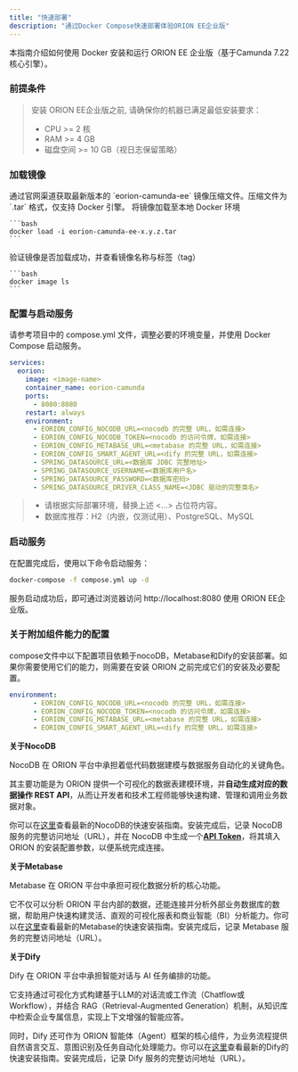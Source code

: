 ```yaml
---
title: "快速部署"
description: "通过Docker Compose快速部署体验ORION EE企业版"
---
```


本指南介绍如何使用 Docker 安装和运行 ORION EE 企业版（基于Camunda 7.22核心引擎）。

### **前提条件**

> 安装 ORION EE企业版之前, 请确保你的机器已满足最低安装要求：
>
> - CPU \>= 2 核
> - RAM \>= 4 GB
> - 磁盘空间 \>= 10 GB（视日志保留策略）

### 加载镜像

<Steps>
  <Step title="准备资源">
    通过官网渠道获取最新版本的 `eorion-camunda-ee` 镜像压缩文件。压缩文件为`.tar` 格式，仅支持 Docker 引擎。
  </Step>
  <Step title="加载镜像">
    将镜像加载至本地 Docker 环境

    ```bash
    docker load -i eorion-camunda-ee-x.y.z.tar
    ```
  </Step>
  <Step title="验证结果">
    验证镜像是否加载成功，并查看镜像名称与标签（tag）

    ```bash
    docker image ls
    ```
  </Step>
</Steps>

### 配置与启动服务

请参考项目中的 compose.yml 文件，调整必要的环境变量，并使用 Docker Compose 启动服务。

```yaml
services:
  eorion:
    image: <image-name>
    container_name: eorion-camunda
    ports:
      - 8080:8080
    restart: always
    environment:
      - EORION_CONFIG_NOCODB_URL=<nocodb 的完整 URL，如需连接>
      - EORION_CONFIG_NOCODB_TOKEN=<nocodb 的访问令牌，如需连接>
      - EORION_CONFIG_METABASE_URL=<metabase 的完整 URL，如需连接>
      - EORION_CONFIG_SMART_AGENT_URL=<dify 的完整 URL，如需连接>
      - SPRING_DATASOURCE_URL=<数据库 JDBC 完整地址>
      - SPRING_DATASOURCE_USERNAME=<数据库用户名>
      - SPRING_DATASOURCE_PASSWORD=<数据库密码>
      - SPRING_DATASOURCE_DRIVER_CLASS_NAME=<JDBC 驱动的完整类名>
```

> - 请根据实际部署环境，替换上述 \<...\> 占位符内容。
> - 数据库推荐：H2（内嵌，仅测试用）、PostgreSQL、MySQL

### 启动服务

在配置完成后，使用以下命令启动服务：

```bash
docker-compose -f compose.yml up -d
```

服务启动成功后，即可通过浏览器访问 http://localhost:8080 使用 ORION EE企业版。

### 关于附加组件能力的配置

compose文件中以下配置项目依赖于nocoDB，Metabase和Dify的安装部署。如果你需要使用它们的能力，则需要在安装 ORION 之前完成它们的安装及必要配置。

```yaml
environment:
      - EORION_CONFIG_NOCODB_URL=<nocodb 的完整 URL，如需连接>
      - EORION_CONFIG_NOCODB_TOKEN=<nocodb 的访问令牌，如需连接>
      - EORION_CONFIG_METABASE_URL=<metabase 的完整 URL，如需连接>
      - EORION_CONFIG_SMART_AGENT_URL=<dify 的完整 URL，如需连接>
```

**关于NocoDB**

NocoDB 在 ORION 平台中承担着低代码数据建模与数据服务自动化的关键角色。

其主要功能是为 ORION 提供一个可视化的数据表建模环境，并**自动生成对应的数据操作 REST API**，从而让开发者和技术工程师能够快速构建、管理和调用业务数据对象。

你可以在[这里](https://nocodb.com/docs/self-hosting/installation/docker-compose)查看最新的NocoDB的快速安装指南。安装完成后，记录 NocoDB 服务的完整访问地址（URL），并在 NocoDB 中生成一个[**API Token**](https://nocodb.com/docs/product-docs/account-settings/api-tokens)，将其填入 ORION 的安装配置参数，以便系统完成连接。

**关于Metabase**

Metabase 在 ORION 平台中承担可视化数据分析的核心功能。

它不仅可以分析 ORION 平台内部的数据，还能连接并分析外部业务数据库的数据，帮助用户快速构建灵活、直观的可视化报表和商业智能（BI）分析能力。你可以在[这里](https://www.metabase.com/docs/latest/installation-and-operation/running-metabase-on-docker#open-source-quick-start)查看最新的Metabase的快速安装指南。安装完成后，记录 Metabase 服务的完整访问地址（URL）。

**关于Dify**

Dify 在 ORION 平台中承担智能对话与 AI 任务编排的功能。

它支持通过可视化方式构建基于LLM的对话流或工作流（Chatflow或Workflow），并结合 RAG（Retrieval-Augmented Generation）机制，从知识库中检索企业专属信息，实现上下文增强的智能应答。

同时，Dify 还可作为 ORION 智能体（Agent）框架的核心组件，为业务流程提供自然语言交互、意图识别及任务自动化处理能力。你可以在[这里](https://docs.dify.ai/zh-hans/getting-started/install-self-hosted/docker-compose)查看最新的Dify的快速安装指南。安装完成后，记录 Dify 服务的完整访问地址（URL）。
